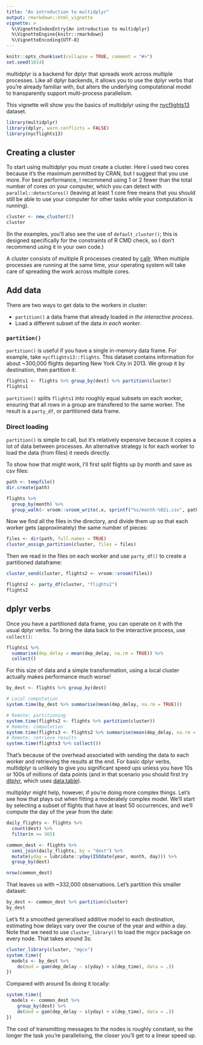 ```yaml
---
title: "An introduction to multidplyr"
output: rmarkdown::html_vignette
vignette: >
  %\VignetteIndexEntry{An introduction to multidplyr}
  %\VignetteEngine{knitr::rmarkdown}
  %\VignetteEncoding{UTF-8}
---
```


```r
knitr::opts_chunk$set(collapse = TRUE, comment = "#>")
set.seed(1014)
```

multidplyr is a backend for dplyr that spreads work across multiple processes. Like all dplyr backends, it allows you to use the dplyr verbs that you're already familiar with, but alters the underlying computational model to transparently support multi-process parallelism. 

This vignette will show you the basics of multidplyr using the [nycflights13](https://CRAN.R-project.org/package=nycflights13) dataset.

```r
library(multidplyr)
library(dplyr, warn.conflicts = FALSE)
library(nycflights13)
```

## Creating a cluster

To start using multidplyr you must create a cluster. Here I used two cores because it's the maximum permitted by CRAN, but I suggest that you use more. For best performance, I recommend using 1 or 2 fewer than the total number of cores on your computer, which you can detect with `parallel::detectCores()` (leaving at least 1 core free means that you should still be able to use your computer for other tasks while your computation is running). 

```r
cluster <- new_cluster(2)
cluster
```

(In the examples, you'll also see the use of `default_cluster()`; this is designed specifically for the constraints of R CMD check, so I don't recommend using it in your own code.)

A cluster consists of multiple R processes created by [callr](https://callr.r-lib.org/). When multiple processes are running at the same time, your operating system will take care of spreading the work across multiple cores.

## Add data

There are two ways to get data to the workers in  cluster:

* `partition()` a data frame that already loaded *in the interactive process*.
* Load a different subset of the data *in each worker*.

### `partition()`

`partition()` is useful if you have a single in-memory data frame. For example, take `nycflights13::flights`. This dataset contains information for about ~300,000 flights departing New York City in 2013. We group it by destination, then partition it:

```r
flights1 <- flights %>% group_by(dest) %>% partition(cluster)
flights1
```

`partition()` splits `flights1` into roughly equal subsets on each worker, ensuring that all rows in a group are transfered to the same worker. The result is a `party_df`, or partitioned data frame. 

### Direct loading

`partition()` is simple to call, but it's relatively expensive because it copies a lot of data between processes. An alternative strategy is for each worker to load the data (from files) it needs directly. 

To show how that might work, I'll first split flights up by month and save as csv files:

```r
path <- tempfile()
dir.create(path)

flights %>% 
  group_by(month) %>% 
  group_walk(~ vroom::vroom_write(.x, sprintf("%s/month-%02i.csv", path, .y$month)))
```

Now we find all the files in the directory, and divide them up so that each worker gets (approximately) the same number of pieces:

```r
files <- dir(path, full.names = TRUE)
cluster_assign_partition(cluster, files = files)
```

Then we read in the files on each worker and use `party_df()` to create a partitioned dataframe:

```r
cluster_send(cluster, flights2 <- vroom::vroom(files))

flights2 <- party_df(cluster, "flights2")
flights2
```

## dplyr verbs

Once you have a partitioned data frame, you can operate on it with the usual dplyr verbs. To bring the data back to the interactive process, use `collect()`:

```r
flights1 %>% 
  summarise(dep_delay = mean(dep_delay, na.rm = TRUE)) %>% 
  collect()
```

For this size of data and a simple transformation, using a local cluster actually makes performance much worse!

```r
by_dest <- flights %>% group_by(dest)

# Local computation
system.time(by_dest %>% summarise(mean(dep_delay, na.rm = TRUE)))

# Remote: partitioning
system.time(flights2 <- flights %>% partition(cluster))
# Remote: computation
system.time(flights3 <- flights2 %>% summarise(mean(dep_delay, na.rm = TRUE)))
# Remote: retrieve results
system.time(flights3 %>% collect())
```

That's because of the overhead associated with sending the data to each worker and retrieving the results at the end. For basic dplyr verbs, multidplyr is unlikely to give you significant speed ups unless you have 10s or 100s of millions of data points (and in that scenario you should first try [dtplyr](https://dtplyr.tidyverse.org/), which uses [data.table](https://R-datatable.com/)). 

multipldyr might help, however, if you're doing more complex things. Let's see how that plays out when fitting a moderately complex model. We'll start by selecting a subset of flights that have at least 50 occurrences, and we'll compute the day of the year from the date:

```r
daily_flights <- flights %>%
  count(dest) %>%
  filter(n >= 365)

common_dest <- flights %>% 
  semi_join(daily_flights, by = "dest") %>% 
  mutate(yday = lubridate::yday(ISOdate(year, month, day))) %>% 
  group_by(dest)

nrow(common_dest)
```

That leaves us with ~332,000 observations. Let's partition this smaller dataset:

```r
by_dest <- common_dest %>% partition(cluster)
by_dest
```

Let's fit a smoothed generalised additive model to each destination, estimating how delays vary over the course of the year and within a day. Note that we need to use `cluster_library()` to load the mgcv package on every node. That takes around 3s:

```r
cluster_library(cluster, "mgcv")
system.time({
  models <- by_dest %>% 
    do(mod = gam(dep_delay ~ s(yday) + s(dep_time), data = .))
})
```

Compared with around 5s doing it locally:

```r
system.time({
  models <- common_dest %>% 
    group_by(dest) %>% 
    do(mod = gam(dep_delay ~ s(yday) + s(dep_time), data = .))
})
```

The cost of transmitting messages to the nodes is roughly constant, so the longer the task you're parallelising, the closer you'll get to a linear speed up. 
